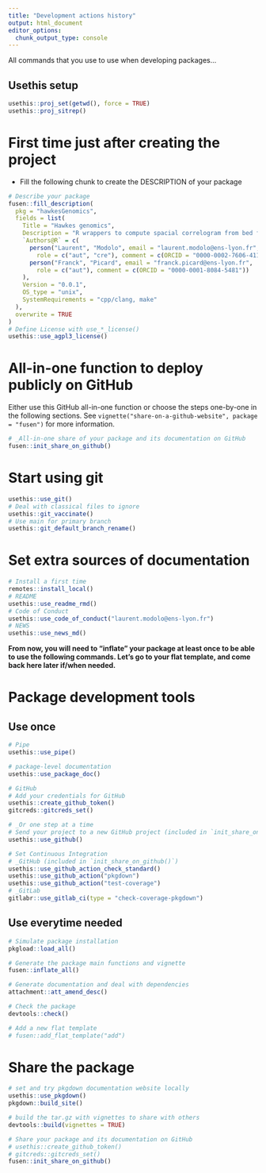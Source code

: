 ```yaml
---
title: "Development actions history"
output: html_document
editor_options: 
  chunk_output_type: console
---
```


All commands that you use to use when developing packages...

## Usethis setup

```r
usethis::proj_set(getwd(), force = TRUE)
usethis::proj_sitrep()
```

# First time just after creating the project

- Fill the following chunk to create the DESCRIPTION of your package

```r
# Describe your package
fusen::fill_description(
  pkg = "hawkesGenomics",
  fields = list(
    Title = "Hawkes genomics",
    Description = "R wrappers to compute spacial correlogram from bed files.",
    `Authors@R` = c(
      person("Laurent", "Modolo", email = "laurent.modolo@ens-lyon.fr",
        role = c("aut", "cre"), comment = c(ORCID = "0000-0002-7606-4110")),
      person("Franck", "Picard", email = "franck.picard@ens-lyon.fr",
        role = c("aut"), comment = c(ORCID = "0000-0001-8084-5481"))
    ),
    Version = "0.0.1",
    OS_type = "unix",
    SystemRequirements = "cpp/clang, make"
  ),
  overwrite = TRUE
)
# Define License with use_*_license()
usethis::use_agpl3_license()
```

# All-in-one function to deploy publicly on GitHub

Either use this GitHub all-in-one function or choose the steps one-by-one in the following sections.
See `vignette("share-on-a-github-website", package = "fusen")` for more information.

```r
# _All-in-one share of your package and its documentation on GitHub
fusen::init_share_on_github()
```


# Start using git

```r
usethis::use_git()
# Deal with classical files to ignore
usethis::git_vaccinate()
# Use main for primary branch
usethis::git_default_branch_rename()
```

# Set extra sources of documentation

```r
# Install a first time
remotes::install_local()
# README
usethis::use_readme_rmd()
# Code of Conduct
usethis::use_code_of_conduct("laurent.modolo@ens-lyon.fr")
# NEWS
usethis::use_news_md()
```

**From now, you will need to "inflate" your package at least once to be able to use the following commands. Let's go to your flat template, and come back here later if/when needed.**


# Package development tools
## Use once

```r
# Pipe
usethis::use_pipe()

# package-level documentation
usethis::use_package_doc()

# GitHub
# Add your credentials for GitHub
usethis::create_github_token()
gitcreds::gitcreds_set()

# _Or one step at a time
# Send your project to a new GitHub project (included in `init_share_on_github()`)
usethis::use_github()

# Set Continuous Integration
# _GitHub (included in `init_share_on_github()`)
usethis::use_github_action_check_standard()
usethis::use_github_action("pkgdown")
usethis::use_github_action("test-coverage")
# _GitLab
gitlabr::use_gitlab_ci(type = "check-coverage-pkgdown")
```

## Use everytime needed

```r
# Simulate package installation
pkgload::load_all()

# Generate the package main functions and vignette
fusen::inflate_all()

# Generate documentation and deal with dependencies
attachment::att_amend_desc()

# Check the package
devtools::check()

# Add a new flat template
# fusen::add_flat_template("add")
```

# Share the package

```r
# set and try pkgdown documentation website locally
usethis::use_pkgdown()
pkgdown::build_site()

# build the tar.gz with vignettes to share with others
devtools::build(vignettes = TRUE)

# Share your package and its documentation on GitHub
# usethis::create_github_token()
# gitcreds::gitcreds_set()
fusen::init_share_on_github()
```

